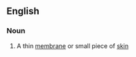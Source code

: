 ==English==

===Noun===
{{en-noun}}

# {{label|en|Scotland}} A thin [[membrane]] or small piece of [[skin]]
